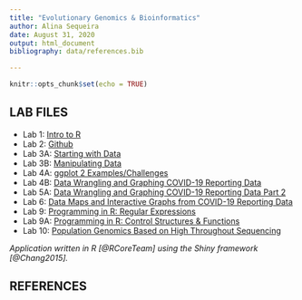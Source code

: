 ```yaml
---
title: "Evolutionary Genomics & Bioinformatics"
author: Alina Sequeira
date: August 31, 2020
output: html_document
bibliography: data/references.bib

---
```


```r
knitr::opts_chunk$set(echo = TRUE)
```


## LAB FILES
* Lab 1: [Intro to R](Alina-Lab1.html)
* Lab 2: [Github](Lab-2_Alina.html)
* Lab 3A: [Starting with Data](Lab_3A.html)
* Lab 3B: [Manipulating Data](Lab_3B.html)
* Lab 4A: [ggplot 2 Examples/Challenges](Lab_4A.html)
* Lab 4B: [Data Wrangling and Graphing COVID-19 Reporting Data](Lab_4B.html)
* Lab 5A: [Data Wrangling and Graphing COVID-19 Reporting Data Part 2](Lab_5A.html)
* Lab 6: [Data Maps and Interactive Graphs from COVID-19 Reporting Data](Lab_6.html)
* Lab 9: [Programming in R: Regular Expressions](Lab_9.html)
* Lab 9A: [Programming in R: Control Structures & Functions](Lab_9A.html)
* Lab 10: [Population Genomics Based on High Throughout Sequencing](Lab10)

*Application written in R [@RCoreTeam] using the Shiny framework [@Chang2015].*

## REFERENCES

